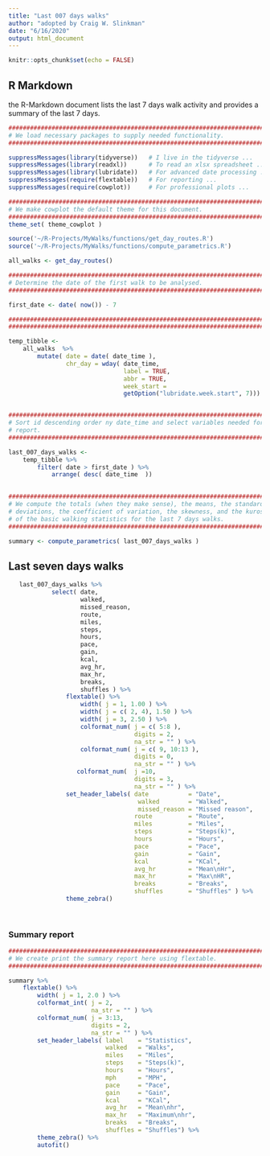 ```yaml
---
title: "Last 007 days walks"
author: "adopted by Craig W. Slinkman"
date: "6/16/2020"
output: html_document
---
```


```r
knitr::opts_chunk$set(echo = FALSE)
```

## R Markdown
the R-Markdown document lists the last 7 days walk activity and provides a summary of the last 7 days.

```r

###########################################################################
# We load necessary packages to supply needed functionality.
###########################################################################

suppressMessages(library(tidyverse))   # I live in the tidyverse ...
suppressMessages(library(readxl))      # To read an xlsx spreadsheet ...
suppressMessages(library(lubridate))   # For advanced date processing ...
suppressMessages(require(flextable))   # For reporting ...
suppressMessages(require(cowplot))     # For professional plots ...
```   



```r

###########################################################################
# We make cowplot the default theme for this document.
###########################################################################
theme_set( theme_cowplot )
```

```r
source('~/R-Projects/MyWalks/functions/get_day_routes.R')
source('~/R-Projects/MyWalks/functions/compute_parametrics.R')

```

```r
all_walks <- get_day_routes()
```

```r

############################################################################
# Determine the date of the first walk to be analysed.
############################################################################

first_date <- date( now()) - 7

############################################################################# Add plain date and chr_day for reporting.
###########################################################################

temp_tibble <-    
    all_walks  %>% 
        mutate( date = date( date_time ),
                chr_day = wday( date_time,
                                label = TRUE,
                                abbr = TRUE,
                                week_start = 
                                getOption("lubridate.week.start", 7)))


###########################################################################
# Sort id descending order ny date_time and select variables needed for 
# report.
############################################################################

last_007_days_walks <- 
    temp_tibble %>% 
        filter( date > first_date ) %>% 
            arrange( desc( date_time  )) 
                    
```

```r

############################################################################
# We compute the totals (when they make sense), the means, the standard
# deviations, the coefficient of variation, the skewness, and the kurosis
# of the basic walking statistics for the last 7 days walks.
###########################################################################

summary <- compute_parametrics( last_007_days_walks )
```

## Last seven days walks 

```r

   last_007_days_walks %>%
            select( date,
                    walked,
                    missed_reason,
                    route,
                    miles,
                    steps,
                    hours,
                    pace,
                    gain,
                    kcal,
                    avg_hr,
                    max_hr,
                    breaks,
                    shuffles ) %>% 
                flextable() %>% 
                    width( j = 1, 1.00 ) %>% 
                    width( j = c( 2, 4), 1.50 ) %>% 
                    width( j = 3, 2.50 ) %>% 
                    colformat_num( j = c( 5:8 ),
                                   digits = 2,
                                   na_str = "" ) %>% 
                    colformat_num( j = c( 9, 10:13 ),
                                   digits = 0,
                                   na_str = "" ) %>% 
                   colformat_num(  j =10, 
                                   digits = 3,
                                   na_str = "" ) %>% 
                set_header_labels( date           = "Date",
                                    walked        = "Walked",
                                    missed_reason = "Missed reason",
                                   route          = "Route",
                                   miles          = "Miles",
                                   steps          = "Steps(k)",
                                   hours          = "Hours",
                                   pace           = "Pace",
                                   gain           = "Gain",
                                   kcal           = "KCal",
                                   avg_hr         = "Mean\nHr",
                                   max_hr         = "Max\nHR",
                                   breaks         = "Breaks",
                                   shuffles       = "Shuffles" ) %>%  
                theme_zebra()
  
                   

```

### Summary report

```r

###########################################################################
# We create print the summary report here using flextable.
###########################################################################

summary %>% 
    flextable() %>% 
        width( j = 1, 2.0 ) %>% 
        colformat_int( j = 2,
                       na_str = "" ) %>% 
        colformat_num( j = 3:13,
                       digits = 2,
                       na_str = "" ) %>% 
        set_header_labels( label    = "Statistics",
                           walked   = "Walks",
                           miles    = "Miles",
                           steps    = "Steps(k)",
                           hours    = "Hours",
                           mph      = "MPH",
                           pace     = "Pace",
                           gain     = "Gain",
                           kcal     = "KCal",
                           avg_hr   = "Mean\nhr",
                           max_hr   = "Maximum\nhr",
                           breaks   = "Breaks",
                           shuffles = "Shuffles") %>% 
        theme_zebra() %>% 
        autofit()
      
                      
```

